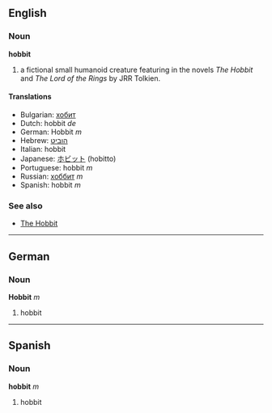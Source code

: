 ==English==
===Noun===
'''hobbit'''

# a fictional small humanoid creature featuring in the novels ''The Hobbit'' and ''The Lord of the Rings'' by JRR Tolkien.

====Translations====
*Bulgarian: [[хобит]]
*Dutch: hobbit ''de''
*German: Hobbit ''m''
*Hebrew: [[הוביט]]
*Italian: hobbit
*Japanese: [[ホビット]] (hobitto)
*Portuguese: hobbit ''m''
*Russian: [[хоббит]] ''m''
*Spanish: hobbit ''m''

===See also===
*[[The Hobbit]]

----

==German==
===Noun===
'''Hobbit''' ''m''

# hobbit

----

==Spanish==
===Noun===
'''hobbit''' ''m''

# hobbit